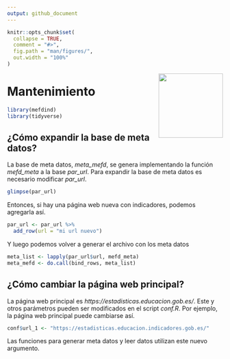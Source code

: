 ```yaml
---
output: github_document
---
```


```r
knitr::opts_chunk$set(
  collapse = TRUE,
  comment = "#>",
  fig.path = "man/figures/",
  out.width = "100%"
)
```

<img src="man/figures/accuee.png" align="right" width="150"/>

# Mantenimiento

```r
library(mefdind)
library(tidyverse)
```

## ¿Cómo expandir la base de meta datos? 

La base de meta datos, *meta_mefd*, se genera implementando la función *mefd_meta* a la base *par_url*. Para expandir la base de meta datos es necesario modificar *par_url*.

```r
glimpse(par_url)
```

Entonces, si hay una página web nueva con indicadores, podemos agregarla así. 

```r
par_url <- par_url %>% 
  add_row(url = "mi url nuevo")
```

Y luego podemos volver a generar el archivo con los meta datos  
```r
meta_list <- lapply(par_url$url, mefd_meta)
meta_mefd <- do.call(bind_rows, meta_list)
```

## ¿Cómo cambiar la página web principal? 

La página web principal es *https://estadisticas.educacion.gob.es/*. Este y otros parámetros pueden ser modificados en el script *conf.R*. Por ejemplo, la página web principal puede cambiarse así.

```r
conf$url_1 <- "https://estadisticas.educacion.indicadores.gob.es/"
```

Las funciones para generar meta datos y leer datos utilizan este nuevo argumento. 
